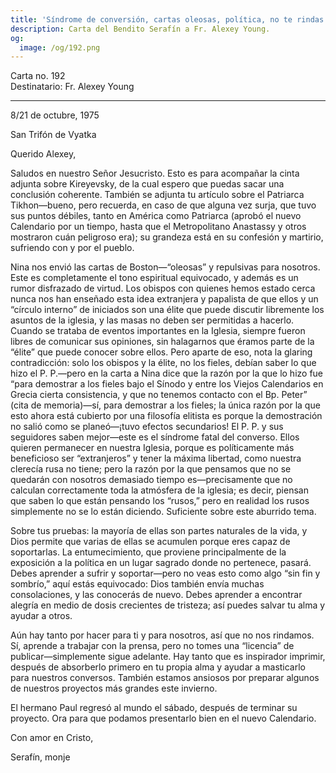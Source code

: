 ```yaml
---
title: 'Síndrome de conversión, cartas oleosas, política, no te rindas'
description: Carta del Bendito Serafín a Fr. Alexey Young.
og:
  image: /og/192.png
---
```


<div style={{textAlign:'right', fontFamily:'monospace'}}>Carta no. 192</div>
<div style={{textAlign:'left', fontFamily:'monospace'}}>Destinatario: Fr. Alexey Young</div>

---

8/21 de octubre, 1975

San Trifón de Vyatka

Querido Alexey,

Saludos en nuestro Señor Jesucristo. Esto es para acompañar la cinta adjunta sobre Kireyevsky, de la cual espero que puedas sacar una conclusión coherente. También se adjunta tu artículo sobre el Patriarca Tikhon—bueno, pero recuerda, en caso de que alguna vez surja, que tuvo sus puntos débiles, tanto en América como Patriarca (aprobó el nuevo Calendario por un tiempo, hasta que el Metropolitano Anastassy y otros mostraron cuán peligroso era); su grandeza está en su confesión y martirio, sufriendo con y por el pueblo.

Nina nos envió las cartas de Boston—“oleosas” y repulsivas para nosotros. Este es completamente el tono espiritual equivocado, y además es un rumor disfrazado de virtud. Los obispos con quienes hemos estado cerca nunca nos han enseñado esta idea extranjera y papalista de que ellos y un “círculo interno” de iniciados son una élite que puede discutir libremente los asuntos de la iglesia, y las masas no deben ser permitidas a hacerlo. Cuando se trataba de eventos importantes en la Iglesia, siempre fueron libres de comunicar sus opiniones, sin halagarnos que éramos parte de la “élite” que puede conocer sobre ellos. Pero aparte de eso, nota la glaring contradicción: solo los obispos y la élite, no los fieles, debían saber lo que hizo el P. P.—pero en la carta a Nina dice que la razón por la que lo hizo fue “para demostrar a los fieles bajo el Sínodo y entre los Viejos Calendarios en Grecia cierta consistencia, y que no tenemos contacto con el Bp. Peter” (cita de memoria)—sí, para demostrar a los fieles; la única razón por la que esto ahora está cubierto por una filosofía elitista es porque la demostración no salió como se planeó—¡tuvo efectos secundarios! El P. P. y sus seguidores saben mejor—este es el síndrome fatal del converso. Ellos quieren permanecer en nuestra Iglesia, porque es políticamente más beneficioso ser “extranjeros” y tener la máxima libertad, como nuestra clerecía rusa no tiene; pero la razón por la que pensamos que no se quedarán con nosotros demasiado tiempo es—precisamente que no calculan correctamente toda la atmósfera de la iglesia; es decir, piensan que saben lo que están pensando los “rusos,” pero en realidad los rusos simplemente no se lo están diciendo. Suficiente sobre este aburrido tema.

Sobre tus pruebas: la mayoría de ellas son partes naturales de la vida, y Dios permite que varias de ellas se acumulen porque eres capaz de soportarlas. La entumecimiento, que proviene principalmente de la exposición a la política en un lugar sagrado donde no pertenece, pasará. Debes aprender a sufrir y soportar—pero no veas esto como algo “sin fin y sombrío,” aquí estás equivocado: Dios también envía muchas consolaciones, y las conocerás de nuevo. Debes aprender a encontrar alegría en medio de dosis crecientes de tristeza; así puedes salvar tu alma y ayudar a otros.

Aún hay tanto por hacer para ti y para nosotros, así que no nos rindamos. Sí, aprende a trabajar con la prensa, pero no tomes una “licencia” de publicar—simplemente sigue adelante. Hay tanto que es inspirador imprimir, después de absorberlo primero en tu propia alma y ayudar a masticarlo para nuestros conversos. También estamos ansiosos por preparar algunos de nuestros proyectos más grandes este invierno.

El hermano Paul regresó al mundo el sábado, después de terminar su proyecto. Ora para que podamos presentarlo bien en el nuevo Calendario.

Con amor en Cristo,

Serafín, monje
